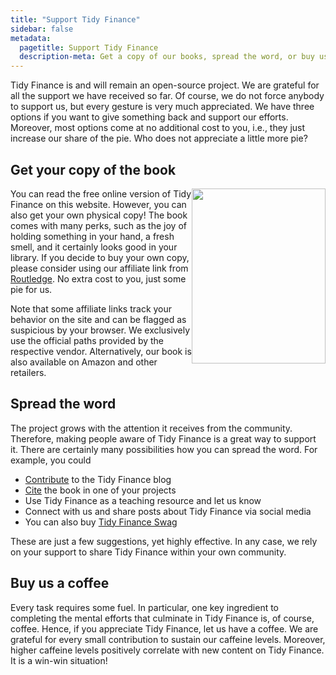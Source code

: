 ```yaml
---
title: "Support Tidy Finance"
sidebar: false
metadata:
  pagetitle: Support Tidy Finance
  description-meta: Get a copy of our books, spread the word, or buy us a coffee - just a few ways to support open-source finance.
---
```


Tidy Finance is and will remain an open-source project. We are grateful for all the support we have received so far. Of course, we do not force anybody to support us, but every gesture is very much appreciated. We have three options if you want to give something back and support our efforts. Moreover, most options come at no additional cost to you, i.e., they just increase our share of the pie. Who does not appreciate a little more pie?

## Get your copy of the book

<img src="images/cover_book.jpg" style="float:right" width="214" height="280"/>

You can read the free online version of Tidy Finance on this website. However, you can also get your own physical copy! The book comes with many perks, such as the joy of holding something in your hand, a fresh smell, and it certainly looks good in your library. If you decide to buy your own copy, please consider using our affiliate link from [Routledge](https://www.jdoqocy.com/click-100765519-14339043?url=https%3A%2F%2Fwww.routledge.com%2FTidy-Finance-with-R%2FVoigt-Weiss-Scheuch%2Fp%2Fbook%2F9781032389349). No extra cost to you, just some pie for us. 

Note that some affiliate links track your behavior on the site and can be flagged as suspicious by your browser. We exclusively use the official paths provided by the respective vendor. Alternatively, our book is also available on Amazon and other retailers.

## Spread the word

The project grows with the attention it receives from the community. Therefore, making people aware of Tidy Finance is a great way to support it. There are certainly many possibilities how you can spread the word. For example, you could

- [Contribute](contribute.qmd) to the Tidy Finance blog
- [Cite](index.qmd#license) the book in one of your projects
- Use Tidy Finance as a teaching resource and let us know
- Connect with us and share posts about Tidy Finance via social media
- You can also buy [Tidy Finance Swag](https://www.tidy-swag.com/?utm_source=tidy-finance.org)

These are just a few suggestions, yet highly effective. In any case, we rely on your support to share Tidy Finance within your own community.

## Buy us a coffee

Every task requires some fuel. In particular, one key ingredient to completing the mental efforts that culminate in Tidy Finance is, of course, coffee. Hence, if you appreciate Tidy Finance, let us have a coffee. We are grateful for every small contribution to sustain our caffeine levels. Moreover, higher caffeine levels positively correlate with new content on Tidy Finance. It is a win-win situation!

```{=html}
<script type="text/javascript" src="https://cdnjs.buymeacoffee.com/1.0.0/button.prod.min.js" data-name="bmc-button" data-slug="tidyfinance" data-color="#3b9ab2" data-emoji="" data-font="Cookie" data-text="Support us with a coffee" data-outline-color="#ffffff" data-font-color="#ffffff" data-coffee-color="#e1af00" ></script>
```
